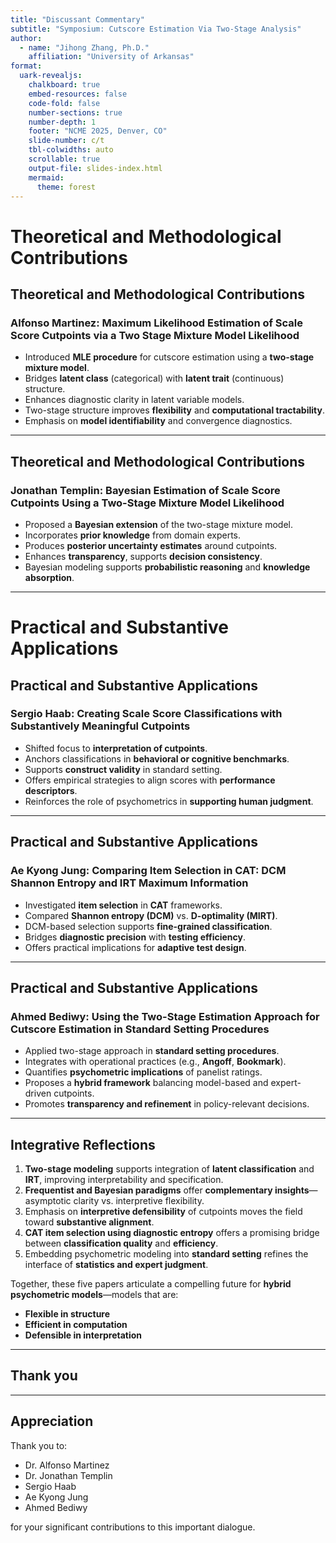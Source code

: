 ```yaml
---
title: "Discussant Commentary"
subtitle: "Symposium: Cutscore Estimation Via Two-Stage Analysis"
author: 
  - name: "Jihong Zhang, Ph.D."
    affiliation: "University of Arkansas"
format: 
  uark-revealjs:
    chalkboard: true
    embed-resources: false
    code-fold: false
    number-sections: true
    number-depth: 1
    footer: "NCME 2025, Denver, CO"
    slide-number: c/t
    tbl-colwidths: auto
    scrollable: true
    output-file: slides-index.html
    mermaid:
      theme: forest  
---
```



# Theoretical and Methodological Contributions

## Theoretical and Methodological Contributions
### Alfonso Martinez: Maximum Likelihood Estimation of Scale Score Cutpoints via a Two Stage Mixture Model Likelihood 

- Introduced **MLE procedure** for cutscore estimation using a **two-stage mixture model**.
- Bridges **latent class** (categorical) with **latent trait** (continuous) structure.
- Enhances diagnostic clarity in latent variable models.
- Two-stage structure improves **flexibility** and **computational tractability**.
- Emphasis on **model identifiability** and convergence diagnostics.

---

## Theoretical and Methodological Contributions
### Jonathan Templin: Bayesian Estimation of Scale Score Cutpoints Using a Two-Stage Mixture Model Likelihood 

- Proposed a **Bayesian extension** of the two-stage mixture model.
- Incorporates **prior knowledge** from domain experts.
- Produces **posterior uncertainty estimates** around cutpoints.
- Enhances **transparency**, supports **decision consistency**.
- Bayesian modeling supports **probabilistic reasoning** and **knowledge absorption**.

---

# Practical and Substantive Applications

## Practical and Substantive Applications
### Sergio Haab: Creating Scale Score Classifications with Substantively Meaningful Cutpoints 

- Shifted focus to **interpretation of cutpoints**.
- Anchors classifications in **behavioral or cognitive benchmarks**.
- Supports **construct validity** in standard setting.
- Offers empirical strategies to align scores with **performance descriptors**.
- Reinforces the role of psychometrics in **supporting human judgment**.

---

## Practical and Substantive Applications
### Ae Kyong Jung: Comparing Item Selection in CAT: DCM Shannon Entropy and IRT Maximum Information

- Investigated **item selection** in **CAT** frameworks.
- Compared **Shannon entropy (DCM)** vs. **D-optimality (MIRT)**.
- DCM-based selection supports **fine-grained classification**.
- Bridges **diagnostic precision** with **testing efficiency**.
- Offers practical implications for **adaptive test design**.

---

## Practical and Substantive Applications
### Ahmed Bediwy: Using the Two-Stage Estimation Approach for Cutscore Estimation in Standard Setting Procedures 

- Applied two-stage approach in **standard setting procedures**.
- Integrates with operational practices (e.g., **Angoff**, **Bookmark**).
- Quantifies **psychometric implications** of panelist ratings.
- Proposes a **hybrid framework** balancing model-based and expert-driven cutpoints.
- Promotes **transparency and refinement** in policy-relevant decisions.

---

## Integrative Reflections

1. **Two-stage modeling** supports integration of **latent classification** and **IRT**, improving interpretability and specification.
2. **Frequentist and Bayesian paradigms** offer **complementary insights**—asymptotic clarity vs. interpretive flexibility.
3. Emphasis on **interpretive defensibility** of cutpoints moves the field toward **substantive alignment**.
4. **CAT item selection using diagnostic entropy** offers a promising bridge between **classification quality** and **efficiency**.
5. Embedding psychometric modeling into **standard setting** refines the interface of **statistics and expert judgment**.

Together, these five papers articulate a compelling future for **hybrid psychometric models**—models that are:

- **Flexible in structure**
- **Efficient in computation**
- **Defensible in interpretation**


---

## Thank you

---

## Appreciation

Thank you to:

- Dr. Alfonso Martinez  
- Dr. Jonathan Templin  
- Sergio Haab  
- Ae Kyong Jung  
- Ahmed Bediwy  

for your significant contributions to this important dialogue.